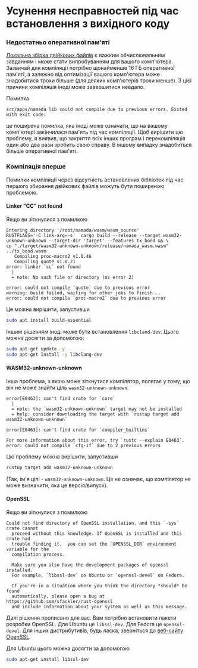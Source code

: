 # Усунення несправностей під час встановлення з вихідного коду

### Недостатньо оперативної пам'яті
[Локальна збірка двійкових файлів](../source.mdx) є важким обчислювальним завданням і може стати випробуванням для вашого комп'ютера. Зазвичай для компіляції потрібно щонайменше 16 ГБ оперативної пам'яті, а залежно від оптимізації вашого комп'ютера може знадобитися трохи більше (для деяких комп'ютерів трохи менше). З цієї причини компіляція іноді може завершитися невдало.

Помилка
```
src/apps/namada lib could not compile due to previous errors. Exited with exit code:
```
це поширена помилка, яка іноді може означати, що на вашому комп'ютері закінчилася пам'ять під час компіляції. Щоб вирішити цю проблему, я виявив, що закриття всіх інших програм і перекомпіляція один або два рази зробить свою справу. В іншому випадку знадобиться більше оперативної пам'яті.

### Компіляція вперше
Помилки компіляції через відсутність встановлених бібліотек під час першого збирання двійкових файлів можуть бути поширеною проблемою. 

#### Linker "CC" not found
Якщо ви зіткнулися з помилкою

```
Entering directory '/root/namada/wasm/wasm_source'
RUSTFLAGS='-C link-arg=-s'  cargo build --release --target wasm32-unknown-unknown --target-dir 'target' --features tx_bond && \
cp "./target/wasm32-unknown-unknown/release/namada_wasm.wasm" ../tx_bond.wasm
   Compiling proc-macro2 v1.0.46
   Compiling quote v1.0.21
error: linker `cc` not found
  |
  = note: No such file or directory (os error 2)

error: could not compile `quote` due to previous error
warning: build failed, waiting for other jobs to finish...
error: could not compile `proc-macro2` due to previous error
```

Це можна вирішити, запустивши

```bash copy
sudo apt install build-essential
```

Іншим рішенням іноді може бути встановлення `libcland-dev`. Цього можна досягти за допомогою:

```bash copy
sudo apt-get update -y
sudo apt-get install -y libclang-dev
```


#### WASM32-unknown-unknown
Інша проблема, з якою може зіткнутися компілятор, полягає у тому, що він не може знайти ціль `wasm32-unknown-unknown`.

```
error[E0463]: can't find crate for `core`
  |
  = note: the `wasm32-unknown-unknown` target may not be installed
  = help: consider downloading the target with `rustup target add wasm32-unknown-unknown`

error[E0463]: can't find crate for `compiler_builtins`

For more information about this error, try `rustc --explain E0463`.
error: could not compile `cfg-if` due to 2 previous errors
```

Цю проблему можна вирішити, запустивши 

```bash copy
rustup target add wasm32-unknown-unknown
```
(Так, ім'я цілі - `wasm32-unknown-unknown`. Це не означає, що компілятор не може визначити, яка це версія/випуск).

#### OpenSSL

Якщо ви зіткнулися з помилкою

```
Could not find directory of OpenSSL installation, and this `-sys` crate cannot
  proceed without this knowledge. If OpenSSL is installed and this crate had
  trouble finding it,  you can set the `OPENSSL_DIR` environment variable for the
  compilation process.

  Make sure you also have the development packages of openssl installed.
  For example, `libssl-dev` on Ubuntu or `openssl-devel` on Fedora.

  If you're in a situation where you think the directory *should* be found
  automatically, please open a bug at https://github.com/sfackler/rust-openssl
  and include information about your system as well as this message.
```

Далі рішення прописано для вас. Вам потрібно встановити пакети розробки OpenSSL. Для Ubuntu це `libssl-dev`. Для Fedora це `openssl-devel`. Для інших дистрибутивів, будь ласка, зверніться до [веб-сайту OpenSSL](https://www.openssl.org/).

Для Ubuntu цього можна досягти за допомогою

```bash copy
sudo apt-get install libssl-dev
```
